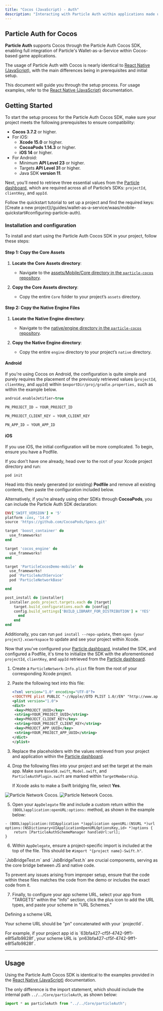 ```yaml
---
title: "Cocos (JavaScript) - Auth"
description: "Interacting with Particle Auth within applications made using Cocos."
---
```


## Particle Auth for Cocos

**Particle Auth** supports Cocos through the Particle Auth Cocos SDK, enabling full integration of Particle's Wallet-as-a-Service within Cocos-based game applications. 

The usage of Particle Auth with Cocos is nearly identical to [React Native (JavaScript)](/api-reference/auth/mobile-sdks/react), with the main differences being in prerequisites and initial setup.

This document will guide you through the setup process. For usage examples, refer to the [React Native (JavaScript)](/api-reference/auth/mobile-sdks/react) documentation.

## Getting Started

To start the setup process for the Particle Auth Cocos SDK, make sure your project meets the following prerequisites to ensure compatibility:

- **Cocos 3.7.2** or higher.
- For iOS:
  - **Xcode 15.0** or higher.
  - **CocoaPods 1.14.3** or higher.
  - **iOS 14** or higher.
- For Android:
  - Minimum **API Level 23** or higher.
  - Targets **API Level 31** or higher.
  - Java SDK **version 11**.

Next, you’ll need to retrieve three essential values from the [Particle dashboard](https://dashboard.particle.network), which are required across all of Particle’s SDKs: `projectId`, `clientKey`, and `appId`.

<Note>
  Follow the quickstart tutorial to set up a project and find the required keys:
  [Create a new
  project](/guides/wallet-as-a-service/waas/mobile-quickstart#configuring-particle-auth).
</Note>

### Installation and configuration

To install and start using the Particle Auth Cocos SDK in your project, follow these steps:

#### Step 1: Copy the Core Assets

1. **Locate the Core Assets directory**:
   - Navigate to the [assets/Mobile/Core directory in the `particle-cocos` repository](https://github.com/Particle-Network/particle-cocos/tree/mobile/assets/Mobile/Core).

2. **Copy the Core Assets directory**:
   - Copy the entire `Core` folder to your project’s `assets` directory.

#### Step 2: Copy the Native Engine Files

1. **Locate the Native Engine directory**:
   - Navigate to the [native/engine directory in the `particle-cocos` repository](https://github.com/Particle-Network/particle-cocos/tree/mobile/native/engine).

2. **Copy the Native Engine directory**:
   - Copy the entire `engine` directory to your project’s `native` directory.

#### Android

If you're using Cocos on Android, the configuration is quite simple and purely requires the placement of the previously retrieved values (`projectId`, `clientKey`, and `appId`) within `$exportDir/proj/gradle.properties,` such as within the example below.

```kotlin gradle.properties
android.enableJetifier=true

PN_PROJECT_ID = YOUR_PROJECT_ID

PN_PROJECT_CLIENT_KEY = YOUR_CLIENT_KEY

PN_APP_ID = YOUR_APP_ID
```

#### iOS

If you use iOS, the initial configuration will be more complicated. To begin, ensure you have a Podfile. 

If you don't have one already, head over to the root of your Xcode project directory and run:

```shell Terminal
pod init
```

Head into this newly generated (or existing) **Podfile** and remove all existing contents, then paste the configuration included below. 

Alternatively, if you're already using other SDKs through **CocoaPods**, you can include the Particle Auth SDK declaration:

```ruby Ruby
ENV['SWIFT_VERSION'] = '5'
platform :ios, '14.0'
source 'https://github.com/CocoaPods/Specs.git'

target 'boost_container' do
  use_frameworks!
end

target 'cocos_engine' do
  use_frameworks!
end

target 'ParticleCocosDemo-mobile' do
  use_frameworks!
  pod 'ParticleAuthService'
  pod 'ParticleNetworkBase'

end

post_install do |installer|
  installer.pods_project.targets.each do |target|
    target.build_configurations.each do |config|
    config.build_settings['BUILD_LIBRARY_FOR_DISTRIBUTION'] = 'YES'
      end
    end
end
```

Additionally, you can run `pod install --repo-update`, then `open {your project}.xcworkspace` to update and see your project within Xcode.

Now that you've configured your [Particle dashboard](https://dashboard.particle.network), installed the SDK, and configured a Podfile, it's time to initialize the SDK with the aforementioned `projectId`, `clientKey`, and `appId` retrieved from the [Particle dashboard](https://dashboard.particle.network).

1. Create a `ParticleNetwork-Info.plist` file from the root of your corresponding Xcode project.

2. Paste the following text into this file:

   ```xml ParticleNetwork-Info.plist
   <?xml version="1.0" encoding="UTF-8"?>
   <!DOCTYPE plist PUBLIC "-//Apple//DTD PLIST 1.0//EN" "http://www.apple.com/DTDs/PropertyList-1.0.dtd">
   <plist version="1.0">
   <dict>
   	<key>PROJECT_UUID</key>
   	<string>YOUR_PROJECT_UUID</string>
   	<key>PROJECT_CLIENT_KEY</key>
   	<string>YOUR_PROJECT_CLIENT_KEY</string>
   	<key>PROJECT_APP_UUID</key>
   	<string>YOUR_PROJECT_APP_UUID</string>
   </dict>
   </plist>
   ```

3. Replace the placeholders with the values retrieved from your project and application within the [Particle dashboard](https://dashboard.particle.network).

4. Drop the following files into your project and set the target at the main app. Make sure `Base58.swift`, `Model.swift`, and `ParticleAuthPlugin.swift` are marked within `TargetMembership`. 

    <Note>If Xcode asks to make a Swift bridging file, select **Yes**.</Note>

<img
  className="block dark:hidden"
  src="/social-logins/auth/mobile-sdks/images/cocos.png"
  alt="Particle Network Cocos."
/>
<img
  className="hidden dark:block"
  src="/social-logins/auth/mobile-sdks/images/cocos.png"
  alt="Particle Network Cocos."
/>

5. Open your `AppDelegate` file and include a custom return within the `(BOOL)application:openURL:options:` method, as shown in the example below:

```Text AppDelegate
- (BOOL)application:(UIApplication *)application openURL:(NSURL *)url options:(NSDictionary<UIApplicationOpenURLOptionsKey,id> *)options {
    return [ParticleAuthSchemeManager handleUrl:url];
}
```

6. Within `AppDelegate`, ensure a project-specific import is included at the top of the file. This should be `#import "{project name}-Swift.h"`.

<Warning>
<p>
  `JsbBridgeTest.m` and `JsbBridgeTest.h` are crucial components, serving as the core bridge between JS and native code.
</p>
<p>
  To prevent any issues arising from improper setup, ensure that the code within these files matches the code from the demo or includes the exact code from it.
</p>

</Warning>

7. Finally, to configure your app scheme URL, select your app from "TARGETS" within the "Info" section, click the plus icon to add the URL types, and paste your scheme in "URL Schemes."

<Note>
  <p>Defining a scheme URL</p>
  <p>Your scheme URL should be "pn" concatenated with your `projectId`.</p>
  <p>
    For example, if your project app id is
    `63bfa427-cf5f-4742-9ff1-e8f5a1b9828f`, your scheme URL is
    `pn63bfa427-cf5f-4742-9ff1-e8f5a1b9828f`.
  </p>
</Note>

---

## Usage

Using the Particle Auth Cocos SDK is identical to the examples provided in the [React Native (JavaScript)](/api-reference/auth/mobile-sdks/react) documentation. 

The only difference is the import statement, which should include the internal path `../../Core/particleAuth`, as shown below:

```js JavaScript
import * as particleAuth from "../../Core/particleAuth";
```

